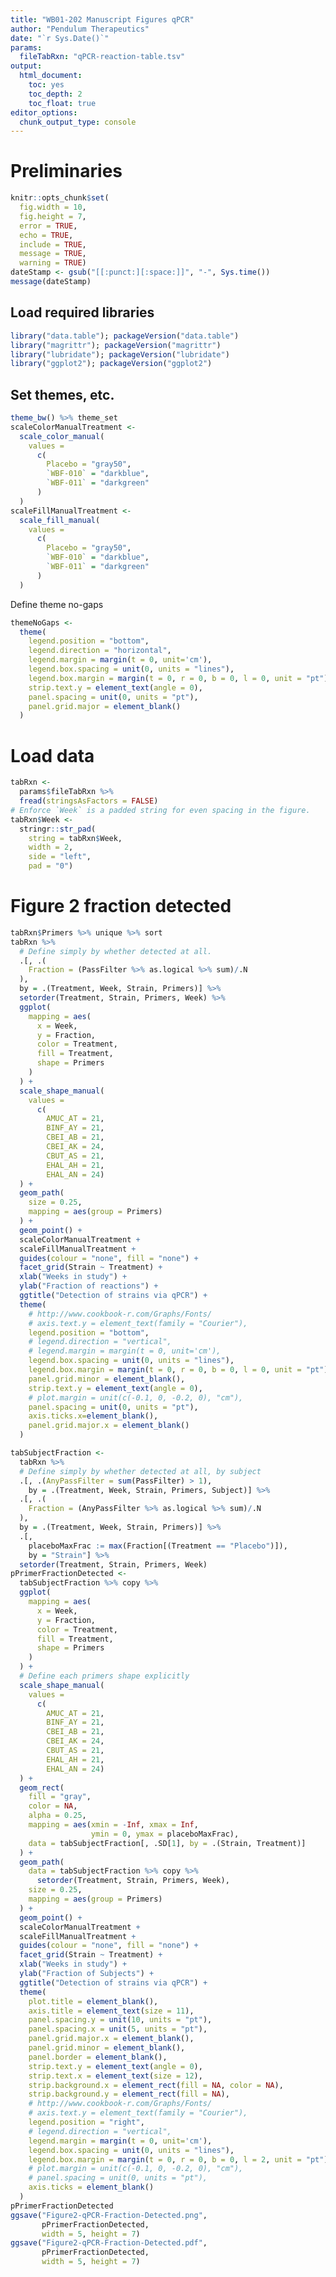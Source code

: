 ```yaml
---
title: "WB01-202 Manuscript Figures qPCR"
author: "Pendulum Therapeutics"
date: "`r Sys.Date()`"
params:
  fileTabRxn: "qPCR-reaction-table.tsv"
output: 
  html_document: 
    toc: yes
    toc_depth: 2
    toc_float: true
editor_options: 
  chunk_output_type: console
---
```



# Preliminaries

```r
knitr::opts_chunk$set(
  fig.width = 10, 
  fig.height = 7,
  error = TRUE, 
  echo = TRUE, 
  include = TRUE, 
  message = TRUE, 
  warning = TRUE)
dateStamp <- gsub("[[:punct:][:space:]]", "-", Sys.time())
message(dateStamp)
```

## Load required libraries

```r
library("data.table"); packageVersion("data.table")
library("magrittr"); packageVersion("magrittr")
library("lubridate"); packageVersion("lubridate")
library("ggplot2"); packageVersion("ggplot2")
```

## Set themes, etc.

```r
theme_bw() %>% theme_set
scaleColorManualTreatment <-
  scale_color_manual(
    values = 
      c(
        Placebo = "gray50",
        `WBF-010` = "darkblue",
        `WBF-011` = "darkgreen"
      )
  )
scaleFillManualTreatment <-
  scale_fill_manual(
    values = 
      c(
        Placebo = "gray50",
        `WBF-010` = "darkblue",
        `WBF-011` = "darkgreen"
      )
  )
```

Define theme no-gaps

```r
themeNoGaps <-
  theme(
    legend.position = "bottom",
    legend.direction = "horizontal",
    legend.margin = margin(t = 0, unit='cm'),
    legend.box.spacing = unit(0, units = "lines"),
    legend.box.margin = margin(t = 0, r = 0, b = 0, l = 0, unit = "pt"),
    strip.text.y = element_text(angle = 0),
    panel.spacing = unit(0, units = "pt"),
    panel.grid.major = element_blank()
  )
```


# Load data

```r
tabRxn <- 
  params$fileTabRxn %>% 
  fread(stringsAsFactors = FALSE)
# Enforce `Week` is a padded string for even spacing in the figure.
tabRxn$Week <-
  stringr::str_pad(
    string = tabRxn$Week,
    width = 2,
    side = "left",
    pad = "0")
```


# Figure 2 fraction detected

```r
tabRxn$Primers %>% unique %>% sort
tabRxn %>% 
  # Define simply by whether detected at all.
  .[, .(
    Fraction = (PassFilter %>% as.logical %>% sum)/.N
  ), 
  by = .(Treatment, Week, Strain, Primers)] %>% 
  setorder(Treatment, Strain, Primers, Week) %>% 
  ggplot(
    mapping = aes(
      x = Week, 
      y = Fraction, 
      color = Treatment,
      fill = Treatment,
      shape = Primers
    )
  ) +
  scale_shape_manual(
    values = 
      c(
        AMUC_AT = 21, 
        BINF_AY = 21, 
        CBEI_AB = 21, 
        CBEI_AK = 24, 
        CBUT_AS = 21, 
        EHAL_AH = 21, 
        EHAL_AN = 24)
  ) +
  geom_path(
    size = 0.25,
    mapping = aes(group = Primers)
  ) +
  geom_point() +
  scaleColorManualTreatment +
  scaleFillManualTreatment +
  guides(colour = "none", fill = "none") +
  facet_grid(Strain ~ Treatment) +
  xlab("Weeks in study") +
  ylab("Fraction of reactions") +
  ggtitle("Detection of strains via qPCR") +
  theme(
    # http://www.cookbook-r.com/Graphs/Fonts/
    # axis.text.y = element_text(family = "Courier"),
    legend.position = "bottom",
    # legend.direction = "vertical",
    # legend.margin = margin(t = 0, unit='cm'),
    legend.box.spacing = unit(0, units = "lines"),
    legend.box.margin = margin(t = 0, r = 0, b = 0, l = 0, unit = "pt"),
    panel.grid.minor = element_blank(),
    strip.text.y = element_text(angle = 0),
    # plot.margin = unit(c(-0.1, 0, -0.2, 0), "cm"),
    panel.spacing = unit(0, units = "pt"),
    axis.ticks.x=element_blank(),
    panel.grid.major.x = element_blank()
  )
```


```r
tabSubjectFraction <- 
  tabRxn %>% 
  # Define simply by whether detected at all, by subject
  .[, .(AnyPassFilter = sum(PassFilter) > 1),
    by = .(Treatment, Week, Strain, Primers, Subject)] %>% 
  .[, .(
    Fraction = (AnyPassFilter %>% as.logical %>% sum)/.N
  ), 
  by = .(Treatment, Week, Strain, Primers)] %>% 
  .[, 
    placeboMaxFrac := max(Fraction[(Treatment == "Placebo")]), 
    by = "Strain"] %>% 
  setorder(Treatment, Strain, Primers, Week)
pPrimerFractionDetected <-
  tabSubjectFraction %>% copy %>% 
  ggplot(
    mapping = aes(
      x = Week, 
      y = Fraction, 
      color = Treatment,
      fill = Treatment,
      shape = Primers
    )
  ) +
  # Define each primers shape explicitly
  scale_shape_manual(
    values = 
      c(
        AMUC_AT = 21, 
        BINF_AY = 21, 
        CBEI_AB = 21, 
        CBEI_AK = 24, 
        CBUT_AS = 21, 
        EHAL_AH = 21, 
        EHAL_AN = 24)
  ) +
  geom_rect(
    fill = "gray",
    color = NA,
    alpha = 0.25,
    mapping = aes(xmin = -Inf, xmax = Inf, 
                  ymin = 0, ymax = placeboMaxFrac), 
    data = tabSubjectFraction[, .SD[1], by = .(Strain, Treatment)]
  ) +
  geom_path(
    data = tabSubjectFraction %>% copy %>% 
      setorder(Treatment, Strain, Primers, Week),
    size = 0.25,
    mapping = aes(group = Primers)
  ) +
  geom_point() +
  scaleColorManualTreatment +
  scaleFillManualTreatment +
  guides(colour = "none", fill = "none") +
  facet_grid(Strain ~ Treatment) +
  xlab("Weeks in study") +
  ylab("Fraction of Subjects") +
  ggtitle("Detection of strains via qPCR") +
  theme(
    plot.title = element_blank(),
    axis.title = element_text(size = 11),
    panel.spacing.y = unit(10, units = "pt"),
    panel.spacing.x = unit(5, units = "pt"),
    panel.grid.major.x = element_blank(),
    panel.grid.minor = element_blank(),
    panel.border = element_blank(),
    strip.text.y = element_text(angle = 0),
    strip.text.x = element_text(size = 12),
    strip.background.x = element_rect(fill = NA, color = NA),
    strip.background.y = element_rect(fill = NA),
    # http://www.cookbook-r.com/Graphs/Fonts/
    # axis.text.y = element_text(family = "Courier"),
    legend.position = "right",
    # legend.direction = "vertical",
    legend.margin = margin(t = 0, unit='cm'),
    legend.box.spacing = unit(0, units = "lines"),
    legend.box.margin = margin(t = 0, r = 0, b = 0, l = 2, unit = "pt"),
    # plot.margin = unit(c(-0.1, 0, -0.2, 0), "cm"),
    # panel.spacing = unit(0, units = "pt"),
    axis.ticks = element_blank()
  )
pPrimerFractionDetected
ggsave("Figure2-qPCR-Fraction-Detected.png", 
       pPrimerFractionDetected, 
       width = 5, height = 7)
ggsave("Figure2-qPCR-Fraction-Detected.pdf", 
       pPrimerFractionDetected, 
       width = 5, height = 7)
```

